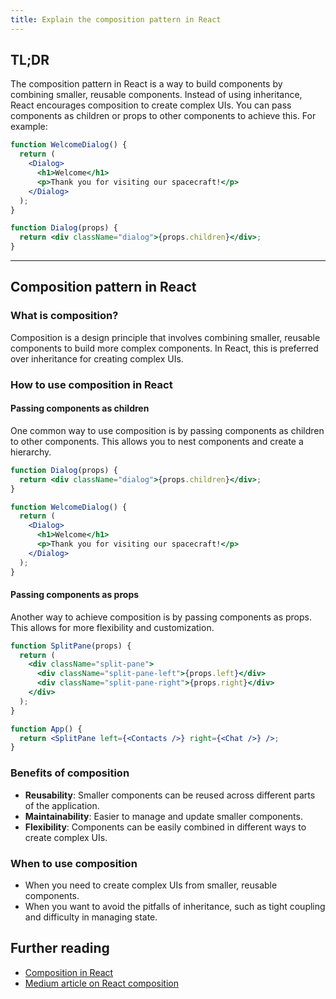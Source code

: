 ```yaml
---
title: Explain the composition pattern in React
---
```


## TL;DR

The composition pattern in React is a way to build components by combining smaller, reusable components. Instead of using inheritance, React encourages composition to create complex UIs. You can pass components as children or props to other components to achieve this. For example:

```jsx
function WelcomeDialog() {
  return (
    <Dialog>
      <h1>Welcome</h1>
      <p>Thank you for visiting our spacecraft!</p>
    </Dialog>
  );
}

function Dialog(props) {
  return <div className="dialog">{props.children}</div>;
}
```

---

## Composition pattern in React

### What is composition?

Composition is a design principle that involves combining smaller, reusable components to build more complex components. In React, this is preferred over inheritance for creating complex UIs.

### How to use composition in React

#### Passing components as children

One common way to use composition is by passing components as children to other components. This allows you to nest components and create a hierarchy.

```jsx
function Dialog(props) {
  return <div className="dialog">{props.children}</div>;
}

function WelcomeDialog() {
  return (
    <Dialog>
      <h1>Welcome</h1>
      <p>Thank you for visiting our spacecraft!</p>
    </Dialog>
  );
}
```

#### Passing components as props

Another way to achieve composition is by passing components as props. This allows for more flexibility and customization.

```jsx
function SplitPane(props) {
  return (
    <div className="split-pane">
      <div className="split-pane-left">{props.left}</div>
      <div className="split-pane-right">{props.right}</div>
    </div>
  );
}

function App() {
  return <SplitPane left={<Contacts />} right={<Chat />} />;
}
```

### Benefits of composition

- **Reusability**: Smaller components can be reused across different parts of the application.
- **Maintainability**: Easier to manage and update smaller components.
- **Flexibility**: Components can be easily combined in different ways to create complex UIs.

### When to use composition

- When you need to create complex UIs from smaller, reusable components.
- When you want to avoid the pitfalls of inheritance, such as tight coupling and difficulty in managing state.

## Further reading

- [Composition in React](https://krasimir.gitbooks.io/react-in-patterns/content/chapter-04/)
- [Medium article on React composition](https://medium.com/@dan_abramov/smart-and-dumb-components-7ca2f9a7c7d0)
